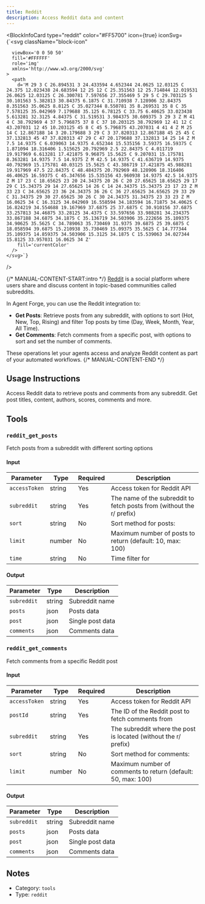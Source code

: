 ```yaml
---
title: Reddit
description: Access Reddit data and content
---
```



<BlockInfoCard 
  type="reddit"
  color="#FF5700"
  icon={true}
  iconSvg={`<svg className="block-icon"
      
      
      
      viewBox='0 0 50 50'
      fill='#FFFFFF'
      role='img'
      xmlns='http://www.w3.org/2000/svg'
    >
      <path
        d='M 29 3 C 26.894531 3 24.433594 4.652344 24.0625 12.03125 C 24.375 12.023438 24.683594 12 25 12 C 25.351563 12 25.714844 12.019531 26.0625 12.03125 C 26.300781 7.597656 27.355469 5 29 5 C 29.703125 5 30.101563 5.382813 30.84375 6.1875 C 31.710938 7.128906 32.84375 8.351563 35.0625 8.8125 C 35.027344 8.550781 35 8.269531 35 8 C 35 7.578125 35.042969 7.179688 35.125 6.78125 C 33.75 6.40625 33.023438 5.613281 32.3125 4.84375 C 31.519531 3.984375 30.609375 3 29 3 Z M 41 4 C 38.792969 4 37 5.796875 37 8 C 37 10.203125 38.792969 12 41 12 C 43.207031 12 45 10.203125 45 8 C 45 5.796875 43.207031 4 41 4 Z M 25 14 C 12.867188 14 3 20.179688 3 29 C 3 37.820313 12.867188 45 25 45 C 37.132813 45 47 37.820313 47 29 C 47 20.179688 37.132813 14 25 14 Z M 7.5 14.9375 C 6.039063 14.9375 4.652344 15.535156 3.59375 16.59375 C 1.871094 18.316406 1.515625 20.792969 2.5 22.84375 C 4.011719 19.917969 6.613281 17.421875 9.96875 15.5625 C 9.207031 15.175781 8.363281 14.9375 7.5 14.9375 Z M 42.5 14.9375 C 41.636719 14.9375 40.792969 15.175781 40.03125 15.5625 C 43.386719 17.421875 45.988281 19.917969 47.5 22.84375 C 48.484375 20.792969 48.128906 18.316406 46.40625 16.59375 C 45.347656 15.535156 43.960938 14.9375 42.5 14.9375 Z M 17 23 C 18.65625 23 20 24.34375 20 26 C 20 27.65625 18.65625 29 17 29 C 15.34375 29 14 27.65625 14 26 C 14 24.34375 15.34375 23 17 23 Z M 33 23 C 34.65625 23 36 24.34375 36 26 C 36 27.65625 34.65625 29 33 29 C 31.34375 29 30 27.65625 30 26 C 30 24.34375 31.34375 23 33 23 Z M 16.0625 34 C 16.3125 34.042969 16.558594 34.183594 16.71875 34.40625 C 16.824219 34.554688 19.167969 37.6875 25 37.6875 C 30.910156 37.6875 33.257813 34.46875 33.28125 34.4375 C 33.597656 33.988281 34.234375 33.867188 34.6875 34.1875 C 35.136719 34.503906 35.222656 35.109375 34.90625 35.5625 C 34.789063 35.730469 31.9375 39.6875 25 39.6875 C 18.058594 39.6875 15.210938 35.730469 15.09375 35.5625 C 14.777344 35.109375 14.859375 34.503906 15.3125 34.1875 C 15.539063 34.027344 15.8125 33.957031 16.0625 34 Z'
        fill='currentColor'
      />
    </svg>`}
/>

{/* MANUAL-CONTENT-START:intro */}
[Reddit](https://www.reddit.com/) is a social platform where users share and discuss content in topic-based communities called subreddits.

In Agent Forge, you can use the Reddit integration to:

- **Get Posts**: Retrieve posts from any subreddit, with options to sort (Hot, New, Top, Rising) and filter Top posts by time (Day, Week, Month, Year, All Time).
- **Get Comments**: Fetch comments from a specific post, with options to sort and set the number of comments.

These operations let your agents access and analyze Reddit content as part of your automated workflows.
{/* MANUAL-CONTENT-END */}


## Usage Instructions

Access Reddit data to retrieve posts and comments from any subreddit. Get post titles, content, authors, scores, comments and more.



## Tools

### `reddit_get_posts`

Fetch posts from a subreddit with different sorting options

#### Input

| Parameter | Type | Required | Description |
| --------- | ---- | -------- | ----------- |
| `accessToken` | string | Yes | Access token for Reddit API |
| `subreddit` | string | Yes | The name of the subreddit to fetch posts from \(without the r/ prefix\) |
| `sort` | string | No | Sort method for posts:  |
| `limit` | number | No | Maximum number of posts to return \(default: 10, max: 100\) |
| `time` | string | No | Time filter for  |

#### Output

| Parameter | Type | Description |
| --------- | ---- | ----------- |
| `subreddit` | string | Subreddit name |
| `posts` | json | Posts data |
| `post` | json | Single post data |
| `comments` | json | Comments data |

### `reddit_get_comments`

Fetch comments from a specific Reddit post

#### Input

| Parameter | Type | Required | Description |
| --------- | ---- | -------- | ----------- |
| `accessToken` | string | Yes | Access token for Reddit API |
| `postId` | string | Yes | The ID of the Reddit post to fetch comments from |
| `subreddit` | string | Yes | The subreddit where the post is located \(without the r/ prefix\) |
| `sort` | string | No | Sort method for comments:  |
| `limit` | number | No | Maximum number of comments to return \(default: 50, max: 100\) |

#### Output

| Parameter | Type | Description |
| --------- | ---- | ----------- |
| `subreddit` | string | Subreddit name |
| `posts` | json | Posts data |
| `post` | json | Single post data |
| `comments` | json | Comments data |



## Notes

- Category: `tools`
- Type: `reddit`
